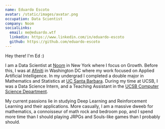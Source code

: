 ```yaml
---
name: Eduardo Escoto
avatar: /static/images/avatar.png
occupation: Data Scientist
company: Noom
socialLinks:
  email: me@eduardo.wtf
  linkedin: https://www.linkedin.com/in/eduardo-escoto
  github: https://github.com/eduardo-escoto
---
```


Hey there! I&apos;m Ed :)

I am a Data Scientist at [Noom](https://www.noom.com/)
in New York where I focus on Growth. Before this, I was at <a href="https://afiniti.com">Afiniti</a> in Washington DC
where my work focused on Applied Artificial Intelligence. In my
undergrad I completed a double major in Mathematics and Statistics at <a href="https://www.ucsb.edu/">UC Santa Barbara</a>.
During my time at UCSB, I was a Data Science
Intern, and a Teaching Assistant in the <a href="https://cs.ucsb.edu/">UCSB Computer Science Department</a>.

My current passions lie in studying Deep Learning and Reinforcement Learning and their applications.
More casually, I am a massive dweeb for mathematics, a connoisseur of
math rock and bedroom pop, and I spend more time than I should playing
JRPGs and Souls-like games than I probably should.
